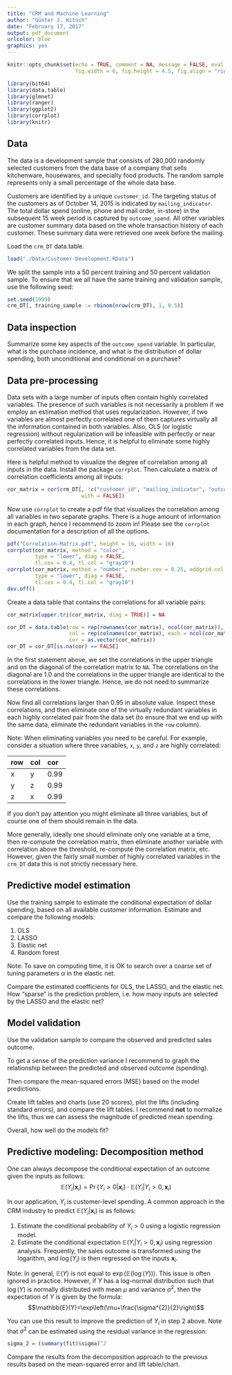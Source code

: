 ```yaml
---
title: "CRM and Machine Learning"
author: "Günter J. Hitsch"
date: "February 17, 2017"
output: pdf_document
urlcolor: blue
graphics: yes
---
```


```r
knitr::opts_chunk$set(echo = TRUE, comment = NA, message = FALSE, eval = FALSE,
                      fig.width = 6, fig.height = 4.5, fig.align = "right")
```

```r
library(bit64)
library(data.table)
library(glmnet)
library(ranger)
library(ggplot2)
library(corrplot)
library(knitr)
```

\setlength{\parskip}{6pt}




## Data

The data is a development sample that consists of 280,000 randomly selected customers from the data base of a company that sells kitchenware, housewares, and specialty food products. The random sample represents only a small percentage of the whole data base.

Customers are identified by a unique `customer_id`. The targeting status of the customers as of October 14, 2015 is indicated by `mailing_indicator`. The total dollar spend (online, phone and mail order, in-store) in the subsequent 15 week period is captured by `outcome_spend`. All other variables are customer summary data based on the whole transaction history of each customer. These summary data were retrieved one week before the mailing.

Load the `crm_DT` data.table.

```r
load("./Data/Customer-Development.RData")
```

We split the sample into a 50 percent training and 50 percent validation sample. To ensure that we all have the same training and validation sample, use the following seed:

```r
set.seed(1999)
crm_DT[, training_sample := rbinom(nrow(crm_DT), 1, 0.5)]
```



## Data inspection

Summarize some key aspects of the `outcome_spend` variable. In particular, what is the purchase incidence, and what is the distribution of dollar spending, both unconditional and conditional on a purchase?



## Data pre-processing

Data sets with a large number of inputs often contain highly correlated variables. The presence of such variables is not necessarily a problem if we employ an estimation method that uses regularization. However, if two variables are almost perfectly correlated one of them captures virtually all the information contained in both variables. Also, OLS (or logistic regression) without regularization will be infeasible with perfectly or near perfectly correlated inputs. Hence, it is helpful to eliminate some highly correlated variables from the data set.

Here is helpful method to visualize the degree of correlation among all inputs in the data. Install the package `corrplot`. Then calculate a matrix of correlation coefficients among all inputs:

```r
cor_matrix = cor(crm_DT[, !c("customer_id", "mailing_indicator", "outcome_spend"),
                        with = FALSE])
```

Now use `corrplot` to create a pdf file that visualizes the correlation among all variables in two separate graphs. There is a huge amount of information in each graph, hence I recommend to zoom in! Please see the `corrplot` documentation for a description of all the options.

```r
pdf("Correlation-Matrix.pdf", height = 16, width = 16)
corrplot(cor_matrix, method = "color",
         type = "lower", diag = FALSE,
         tl.cex = 0.4, tl.col = "gray10")
corrplot(cor_matrix, method = "number", number.cex = 0.25, addgrid.col = NA,
         type = "lower", diag = FALSE,
         tl.cex = 0.4, tl.col = "gray10")
dev.off()
```

Create a data table that contains the correlations for all variable pairs:

```r
cor_matrix[upper.tri(cor_matrix, diag = TRUE)] = NA

cor_DT = data.table(row = rep(rownames(cor_matrix), ncol(cor_matrix)),
                    col = rep(colnames(cor_matrix), each = ncol(cor_matrix)),
                    cor = as.vector(cor_matrix))
cor_DT = cor_DT[is.na(cor) == FALSE]
```

In the first statement above, we set the correlations in the upper triangle and on the diagonal of the correlation matrix to `NA`. The correlations on the diagonal are 1.0 and the correlations in the upper triangle are identical to the correlations in the lower triangle. Hence, we do not need to summarize these correlations.

Now find all correlations larger than 0.95 in absolute value. Inspect these correlations, and then eliminate one of the virtually redundant variables in each highly correlated pair from the data set (to ensure that we end up with the same data, eliminate the redundant variables in the `row` column).

Note: When eliminating variables you need to be careful. For example, consider a situation where three variables, `x`, `y`, and `z` are highly correlated:

row col cor
--- --- ----
x    y  0.99
y    z  0.99
z    x  0.99
--- --- -----

If you don't pay attention you might eliminate all three variables, but of course one of them should remain in the data.

More generally, ideally one should eliminate only one variable at a time, then re-compute the correlation matrix, then eliminate another variable with correlation above the threshold, re-compute the correlation matrix, etc. However, given the fairly small number of highly correlated variables in the `crm_DT` data this is not strictly necessary here.



\newpage

## Predictive model estimation

Use the training sample to estimate the conditional expectation of dollar spending, based on all available customer information. Estimate and compare the following models:

1. OLS
2. LASSO
3. Elastic net
4. Random forest

Note: To save on computing time, it is OK to search over a coarse set of tuning parameters $\alpha$ in the elastic net.

Compare the estimated coefficients for OLS, the LASSO, and the elastic net. How "sparse" is the prediction problem, i.e. how many inputs are selected by the LASSO and the elastic net?



## Model validation

Use the validation sample to compare the observed and predicted sales outcome.

To get a sense of the prediction variance I recommend to graph the relationship between the predicted and observed outcome (spending).

Then compare the mean-squared errors (MSE) based on the model predictions.

Create lift tables and charts (use 20 scores), plot the lifts (including standard errors), and compare the lift tables. I recommend **not** to normalize the lifts, thus we can assess the magnitude of predicted mean spending.

Overall, how well do the models fit?



## Predictive modeling: Decomposition method

One can always decompose the conditional expectation of an outcome given the inputs as follows:
$$\mathbb{E}(Y_{i}|\boldsymbol{x}_{i})=\Pr\{Y_{i}>0|\boldsymbol{x}_{i}\}\cdot\mathbb{E}(Y_{i}|Y_{i}>0,\boldsymbol{x}_{i})$$

In our application, $Y_i$ is customer-level spending. A common approach in the CRM industry to predict $\mathbb{E}(Y_{i}|\boldsymbol{x}_{i})$ is as follows:

1. Estimate the conditional probability of $Y_i>0$ using a logistic regression model.
2. Estimate the conditional expectation $\mathbb{E}(Y_{i}|Y_{i}>0,\boldsymbol{x}_{i})$ using regression analysis. Frequently, the sales outcome is transformed using the logarithm, and $\log(Y_i)$ is then regressed on the inputs $\boldsymbol{x}_{i}$.

Note: In general, $\mathbb{E}(Y)$ is not equal to $\exp(\mathbb{E}(\log(Y)))$. This issue is often ignored in practice. However, if $Y$ has a log-normal distribution such that $\log(Y)$ is normally distributed with mean $\mu$ and variance $\sigma^2$, then the expectation of $Y$ is given by the formula:
$$\mathbb{E}(Y)=\exp\left(\mu+\frac{\sigma^{2}}{2}\right)$$

You can use this result to improve the prediction of $Y_i$ in step 2 above. Note that $\sigma^2$ can be estimated using the residual variance in the regression:

```r
sigma_2 = (summary(fit)$sigma)^2
```


Compare the results from the decomposition approach to the previous results based on the mean-squared error and lift table/chart.






